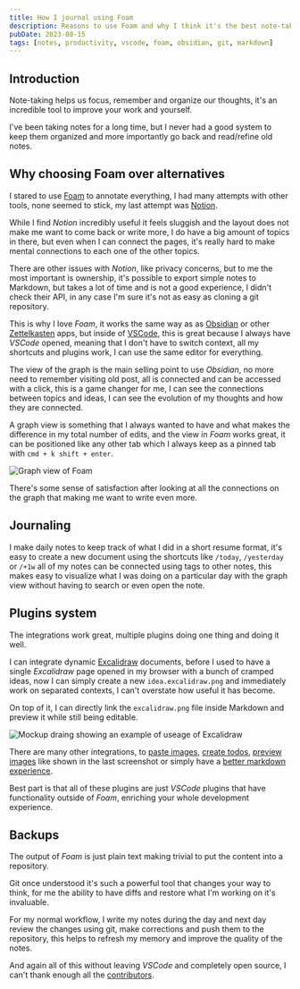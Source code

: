 ```yaml
---
title: How I journal using Foam
description: Reasons to use Foam and why I think it's the best note-taking workflow.
pubDate: 2023-08-15
tags: [notes, productivity, vscode, foam, obsidian, git, markdown]
---
```


## Introduction

Note-taking helps us focus, remember and organize our thoughts, it's an incredible tool to improve your work and yourself.

I've been taking notes for a long time, but I never had a good system to keep them organized and more importantly go back and read/refine old notes.

## Why choosing Foam over alternatives

I stared to use [Foam](https://foambubble.github.io/foam/) to annotate everything, I had many attempts with other tools, none seemed to stick, my last attempt was [Notion](https://www.notion.so/).

While I find *Notion* incredibly useful it feels sluggish and the layout does not make me want to come back or write more, I do have a big amount of topics in there, but even when I can connect the pages, it's really hard to make mental connections to each one of the other topics.

There are other issues with *Notion*, like privacy concerns, but to me the most important is ownership, it's possible to export simple notes to Markdown, but takes a lot of time and is not a good experience, I didn't check their API, in any case I'm sure it's not as easy as cloning a git repository.

This is why I love *Foam*, it works the same way as as [Obsidian](https://obsidian.md/) or other [Zettelkasten](https://en.wikipedia.org/wiki/Zettelkasten) apps, but inside of [VSCode](https://code.visualstudio.com/), this is great because I always have *VSCode* opened, meaning that I don't have to switch context, all my shortcuts and plugins work, I can use the same editor for everything.

The view of the graph is the main selling point to use *Obsidian*, no more need to remember visiting old post, all is connected and can be accessed with a click, this is a game changer for me, I can see the connections between topics and ideas, I can see the evolution of my thoughts and how they are connected.

A graph view is something that I always wanted to have and what makes the difference in my total number of edits, and the view in *Foam* works great, it can be positioned like any other tab which I always keep as a pinned tab with `cmd + k shift + enter`.

<img
    alt="Graph view of Foam"
    src={grapView.src}
    widht={grapView.width}
    height={grapView.height}
/>

There's some sense of satisfaction after looking at all the connections on the graph that making me want to write even more.

## Journaling

I make daily notes to keep track of what I did in a short resume format, it's easy to create a new document using the shortcuts like `/today`, `/yesterday` or `/+1w` all of my notes can be connected using tags to other notes, this makes easy to visualize what I was doing on a particular day with the graph view without having to search or even open the note.

## Plugins system

The integrations work great, multiple plugins doing one thing and doing it well.

I can integrate dynamic [Excalidraw](https://excalidraw.com/) documents, before I used to have a single *Excalidraw* page opened in my browser with a bunch of cramped ideas, now I can simply create a new `idea.excalidraw.png` and immediately work on separated contexts, I can't overstate how useful it has become.

On top of it, I can directly link the `excalidraw.png` file inside Markdown and preview it while still being editable.

<img
    alt="Mockup draing showing an example of useage of Excalidraw"
    src={excalidrawPreview.src}
    widht={excalidrawPreview.width}
    height={excalidrawPreview.height}
/>

There are many other integrations, to [paste images](https://marketplace.visualstudio.com/items?itemName=mushan.vscode-paste-image), [create todos](https://marketplace.visualstudio.com/items?itemName=fabiospampinato.vscode-markdown-todo), [preview images](https://marketplace.visualstudio.com/items?itemName=kisstkondoros.vscode-gutter-preview) like shown in the last screenshot or simply have a [better markdown experience](https://marketplace.visualstudio.com/items?itemName=yzhang.markdown-all-in-one).

Best part is that all of these plugins are just *VSCode* plugins that have functionality outside of *Foam*, enriching your whole development experience.

## Backups

The output of *Foam* is just plain text making trivial to put the content into a repository.

Git once understood it's such a powerful tool that changes your way to think, for me the ability to have diffs and restore what I'm working on it's invaluable.

For my normal workflow, I write my notes during the day and next day review the changes using git, make corrections and push them to the repository, this helps to refresh my memory and improve the quality of the notes.

And again all of this without leaving *VSCode* and completely open source, I can't thank enough all the [contributors](https://foambubble.github.io/foam/#thanks-and-attribution).
